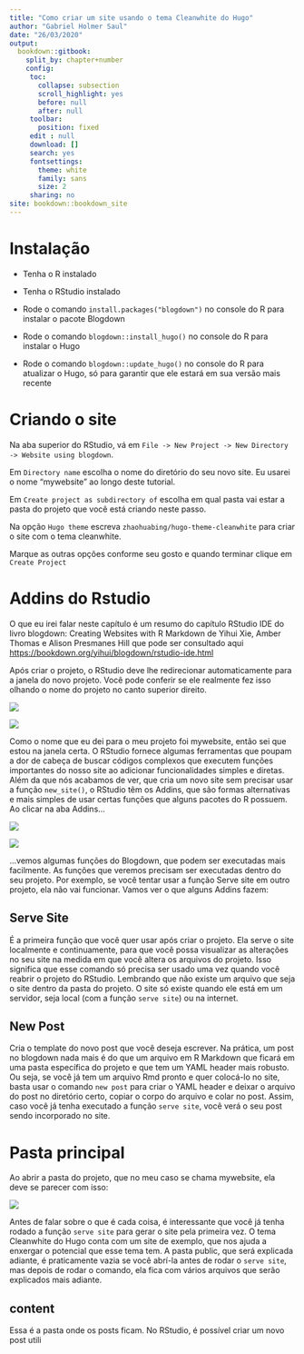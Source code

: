 ```yaml
---
title: "Como criar um site usando o tema Cleanwhite do Hugo"
author: "Gabriel Holmer Saul"
date: "26/03/2020"
output:
  bookdown::gitbook:
    split_by: chapter+number
    config:
     toc:
       collapse: subsection
       scroll_highlight: yes
       before: null
       after: null
     toolbar:
       position: fixed
     edit : null
     download: []
     search: yes
     fontsettings:
       theme: white
       family: sans
       size: 2
     sharing: no
site: bookdown::bookdown_site
---
```


# Instalação

* Tenha o R instalado

* Tenha o RStudio instalado

* Rode o comando `install.packages("blogdown")` no console do R para instalar o pacote Blogdown

* Rode o comando `blogdown::install_hugo()` no console do R para instalar o Hugo

* Rode o comando `blogdown::update_hugo()` no console do R para atualizar o Hugo, só para garantir que ele estará em sua versão mais recente

# Criando o site

Na aba superior do RStudio, vá em `File -> New Project -> New Directory -> Website using blogdown`.

Em `Directory name` escolha o nome do diretório do seu novo site. Eu usarei o nome "mywebsite" ao longo deste tutorial.

Em `Create project as subdirectory of` escolha em qual pasta vai estar a pasta do projeto que você está criando neste passo.

Na opção `Hugo theme` escreva `zhaohuabing/hugo-theme-cleanwhite` para criar o site com o tema cleanwhite.

Marque as outras opções conforme seu gosto e quando terminar clique em `Create Project`

# Addins do Rstudio

O que eu irei falar neste capítulo é um resumo do capítulo RStudio IDE do livro blogdown: Creating Websites with R Markdown de Yihui Xie, Amber Thomas e Alison Presmanes Hill que pode ser consultado aqui [https://bookdown.org/yihui/blogdown/rstudio-ide.html](https://bookdown.org/yihui/blogdown/rstudio-ide.html) 

Após criar o projeto, o RStudio deve lhe redirecionar automaticamente para a janela do novo projeto. Você pode conferir se ele realmente fez isso olhando o nome do projeto no canto superior direito.

![](F:/Gabriel/Documentos/ufrgs_estatistica/work/monitoria_gabriel_2020/cleanwhite/cleanwhite_blogdown_tutorial/mywebsite_images/projectname.png) 

![](F:/Gabriel/Documentos/ufrgs_estatistica/work/monitoria_gabriel_2020/cleanwhite/cleanwhite_blogdown_tutorial/mywebsite_images/projectname2.png) 

Como o nome que eu dei para o meu projeto foi mywebsite, então sei que estou na janela certa. O RStudio fornece algumas ferramentas que poupam a dor de cabeça de buscar códigos complexos que executem funções importantes do nosso site ao adicionar funcionalidades simples e diretas. Além da que nós acabamos de ver, que cria um novo site sem precisar usar a função `new_site()`, o RStudio têm os Addins, que são formas alternativas e mais simples de usar certas funções que alguns pacotes do R possuem. Ao clicar na aba Addins...

![](F:/Gabriel/Documentos/ufrgs_estatistica/work/monitoria_gabriel_2020/cleanwhite/cleanwhite_blogdown_tutorial/mywebsite_images/addins0.png) 

![](F:/Gabriel/Documentos/ufrgs_estatistica/work/monitoria_gabriel_2020/cleanwhite/cleanwhite_blogdown_tutorial/mywebsite_images/addins.png) 

...vemos algumas funções do Blogdown, que podem ser executadas mais facilmente. As funções que veremos precisam ser executadas dentro do seu projeto. Por exemplo, se você tentar usar a função Serve site em outro projeto, ela não vai funcionar. Vamos ver o que alguns Addins fazem:

## Serve Site

É a primeira função que você quer usar após criar o projeto. Ela serve o site localmente e continuamente, para que você possa visualizar as alterações no seu site na medida em que você altera os arquivos do projeto. Isso significa que esse comando só precisa ser usado uma vez quando você reabrir o projeto do RStudio. Lembrando que não existe um arquivo que seja o site dentro da pasta do projeto. O site só existe quando ele está em um servidor, seja local (com a função `serve site`) ou na internet.

## New Post

Cria o template do novo post que você deseja escrever. Na prática, um post no blogdown nada mais é do que um arquivo em R Markdown que ficará em uma pasta específica do projeto e que tem um YAML header mais robusto. Ou seja, se você já tem um arquivo Rmd pronto e quer colocá-lo no site, basta usar o comando `new post` para criar o YAML header e deixar o arquivo do post no diretório certo, copiar o corpo do arquivo e colar no post. Assim, caso você já tenha executado a função `serve site`, você verá o seu post sendo incorporado no site.

# Pasta principal

Ao abrir a pasta do projeto, que no meu caso se chama mywebsite, ela deve se parecer com isso:

![](F:/Gabriel/Documentos/ufrgs_estatistica/work/monitoria_gabriel_2020/cleanwhite/cleanwhite_blogdown_tutorial/mywebsite_images/mywebsite.png) 

Antes de falar sobre o que é cada coisa, é interessante que você já tenha rodado a função `serve site` para gerar o site pela primeira vez. O tema Cleanwhite do Hugo conta com um site de exemplo, que nos ajuda a enxergar o potencial que esse tema tem. A pasta public, que será explicada adiante, é praticamente vazia se você abrí-la antes de rodar o `serve site`, mas depois de rodar o comando, ela fica com vários arquivos que serão explicados mais adiante.

## content

Essa é a pasta onde os posts ficam. No RStudio, é possível criar um novo post utili























